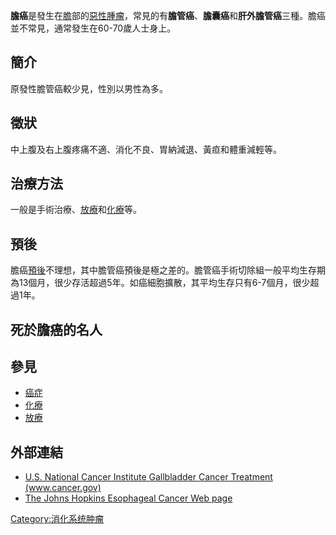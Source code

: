 {{medical}}
{{Infobox_Disease |
  Name           = Gallbladder cancer |
  Image          = |
  Caption        = |
  DiseasesDB     = |
  ICD10          = {{ICD10|C|23||c|15}}-{{ICD10|C|24||c|15}} |
  ICD9           = {{ICD9|156}} |
  ICDO           = |
  OMIM           = |
  MedlinePlus    = |
  eMedicineSubj  = |
  eMedicineTopic = |
  MeshID         = D005706 |
}}

'''膽癌'''是發生在[[膽|膽]]部的[[惡性腫瘤|惡性腫瘤]]，常見的有'''膽管癌'''、'''膽囊癌'''和'''肝外膽管癌'''三種。膽癌並不常見，通常發生在60-70歲人士身上。

==簡介==
原發性膽管癌較少見，性別以男性為多。

==徵狀==
中上腹及右上腹疼痛不適、消化不良、胃納減退、黃疸和體重減輕等。

==治療方法==
一般是手術治療、[[放射線療法|放療]]和[[化療|化療]]等。

==預後== 
膽癌[[預後|預後]]不理想，其中膽管癌預後是極之差的。膽管癌手術切除組一般平均生存期為13個月，很少存活超過5年。如癌細胞擴散，其平均生存只有6-7個月，很少超過1年。

==死於膽癌的名人==
{{see also|Category:罹患胆囊癌逝世者|l1=罹患胆囊癌逝世者}}

==參見==
*[[癌症|癌症]]
*[[化療|化療]]
*[[放射線療法|放療]]

==外部連結==
*[http://www.cancer.gov/cancertopics/pdq/treatment/gallbladder/Patient U.S. National Cancer Institute Gallbladder Cancer Treatment (www.cancer.gov)] {{Wayback|url=http://www.cancer.gov/cancertopics/pdq/treatment/gallbladder/Patient |date=20150416223249 }}
*[http://pathology2.jhu.edu/gbbd/ The Johns Hopkins Esophageal Cancer Web page] {{Wayback|url=http://pathology2.jhu.edu/gbbd/ |date=20090825170359 }}

{{消化系统肿瘤}}

[[Category:消化系统肿瘤|Category:消化系统肿瘤]]
